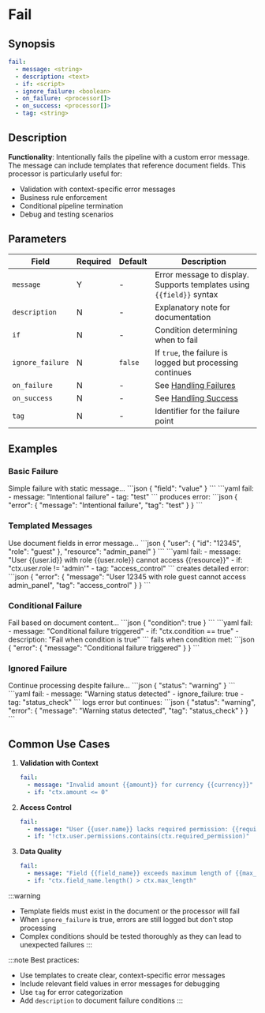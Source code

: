 # Fail

## Synopsis

```yaml {2}
fail:
  - message: <string>
  - description: <text>
  - if: <script>
  - ignore_failure: <boolean>
  - on_failure: <processor[]>
  - on_success: <processor[]>
  - tag: <string>
```

## Description

**Functionality**: Intentionally fails the pipeline with a custom error message. The message can include templates that reference document fields. This processor is particularly useful for:
- Validation with context-specific error messages
- Business rule enforcement
- Conditional pipeline termination
- Debug and testing scenarios

## Parameters

|Field|Required|Default|Description|
|---|---|---|---|
|`message`|Y|-|Error message to display. Supports templates using `{{field}}` syntax|
|`description`|N|-|Explanatory note for documentation|
|`if`|N|-|Condition determining when to fail|
|`ignore_failure`|N|`false`|If `true`, the failure is logged but processing continues|
|`on_failure`|N|-|See [Handling Failures](../handling-failures.mdx)|
|`on_success`|N|-|See [Handling Success](../handling-success.mdx)|
|`tag`|N|-|Identifier for the failure point|

## Examples

### Basic Failure

<ExampleGrid>
  <CommentCol>
    Simple failure with static message...
  </CommentCol>
  <CodeCol>
    ```json
    {
      "field": "value"
    }
    ```
    ```yaml
    fail:
      - message: "Intentional failure"
      - tag: "test"
    ```
  </CodeCol>
  <CommentCol>
    produces error:
  </CommentCol>
  <CodeCol>
    ```json
    {
      "error": {
        "message": "Intentional failure",
        "tag": "test"
      }
    }
    ```
  </CodeCol>
</ExampleGrid>

### Templated Messages

<ExampleGrid>
  <CommentCol>
    Use document fields in error message...
  </CommentCol>
  <CodeCol>
    ```json
    {
      "user": {
        "id": "12345",
        "role": "guest"
      },
      "resource": "admin_panel"
    }
    ```
    ```yaml
    fail:
      - message: "User {{user.id}} with role {{user.role}} cannot access {{resource}}"
      - if: "ctx.user.role != 'admin'"
      - tag: "access_control"
    ```
  </CodeCol>
  <CommentCol>
    creates detailed error:
  </CommentCol>
  <CodeCol>
    ```json
    {
      "error": {
        "message": "User 12345 with role guest cannot access admin_panel",
        "tag": "access_control"
      }
    }
    ```
  </CodeCol>
</ExampleGrid>

### Conditional Failure

<ExampleGrid>
  <CommentCol>
    Fail based on document content...
  </CommentCol>
  <CodeCol>
    ```json
    {
      "condition": true
    }
    ```
    ```yaml
    fail:
      - message: "Conditional failure triggered"
      - if: "ctx.condition == true"
      - description: "Fail when condition is true"
    ```
  </CodeCol>
  <CommentCol>
    fails when condition met:
  </CommentCol>
  <CodeCol>
    ```json
    {
      "error": {
        "message": "Conditional failure triggered"
      }
    }
    ```
  </CodeCol>
</ExampleGrid>

### Ignored Failure

<ExampleGrid>
  <CommentCol>
    Continue processing despite failure...
  </CommentCol>
  <CodeCol>
    ```json
    {
      "status": "warning"
    }
    ```
    ```yaml
    fail:
      - message: "Warning status detected"
      - ignore_failure: true
      - tag: "status_check"
    ```
  </CodeCol>
  <CommentCol>
    logs error but continues:
  </CommentCol>
  <CodeCol>
    ```json
    {
      "status": "warning",
      "error": {
        "message": "Warning status detected",
        "tag": "status_check"
      }
    }
    ```
  </CodeCol>
</ExampleGrid>

## Common Use Cases

1. **Validation with Context**
   ```yaml
   fail:
     - message: "Invalid amount {{amount}} for currency {{currency}}"
     - if: "ctx.amount <= 0"
   ```

2. **Access Control**
   ```yaml
   fail:
     - message: "User {{user.name}} lacks required permission: {{required_permission}}"
     - if: "!ctx.user.permissions.contains(ctx.required_permission)"
   ```

3. **Data Quality**
   ```yaml
   fail:
     - message: "Field {{field_name}} exceeds maximum length of {{max_length}}"
     - if: "ctx.field_name.length() > ctx.max_length"
   ```

:::warning
- Template fields must exist in the document or the processor will fail
- When `ignore_failure` is true, errors are still logged but don't stop processing
- Complex conditions should be tested thoroughly as they can lead to unexpected failures
:::

:::note
Best practices:
- Use templates to create clear, context-specific error messages
- Include relevant field values in error messages for debugging
- Use `tag` for error categorization
- Add `description` to document failure conditions
:::